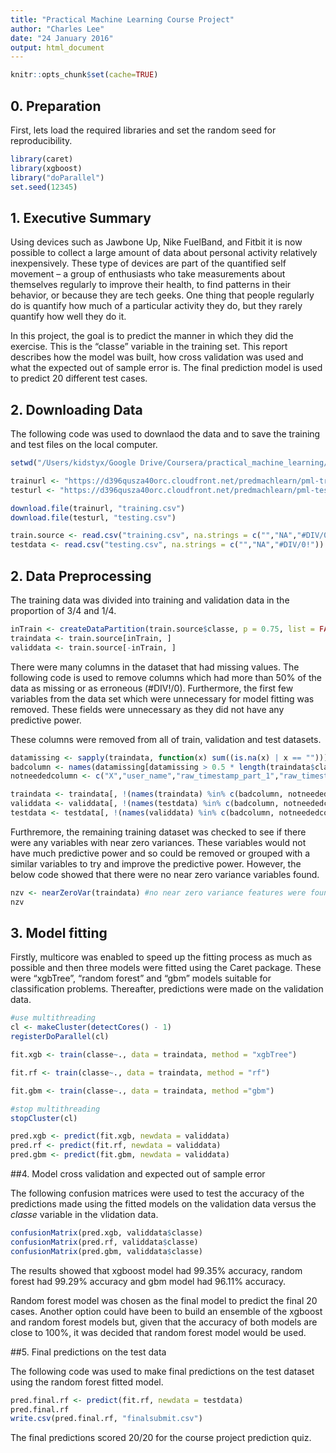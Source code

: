 ```yaml
---
title: "Practical Machine Learning Course Project"
author: "Charles Lee"
date: "24 January 2016"
output: html_document
---
```


```r
knitr::opts_chunk$set(cache=TRUE)
```

## 0. Preparation  

First, lets load the required libraries and set the random seed for reproducibility.  

```r
library(caret)
library(xgboost)
library("doParallel")
set.seed(12345)
```

## 1. Executive Summary  

Using devices such as Jawbone Up, Nike FuelBand, and Fitbit it is now possible to collect a large amount of data about personal activity relatively inexpensively. These type of devices are part of the quantified self movement – a group of enthusiasts who take measurements about themselves regularly to improve their health, to find patterns in their behavior, or because they are tech geeks. One thing that people regularly do is quantify how much of a particular activity they do, but they rarely quantify how well they do it.  

In this project, the goal is to predict the manner in which they did the exercise. This is the "classe" variable in the training set. This report describes how the model was built, how cross validation was used and what the expected out of sample error is. The final prediction model is used to predict 20 different test cases.  

## 2. Downloading Data  

The following code was used to downlaod the data and to save the training and test files on the local computer.  

```r
setwd("/Users/kidstyx/Google Drive/Coursera/practical_machine_learning/project")

trainurl <- "https://d396qusza40orc.cloudfront.net/predmachlearn/pml-training.csv"
testurl <- "https://d396qusza40orc.cloudfront.net/predmachlearn/pml-testing.csv"

download.file(trainurl, "training.csv")
download.file(testurl, "testing.csv")

train.source <- read.csv("training.csv", na.strings = c("","NA","#DIV/0!"))
testdata <- read.csv("testing.csv", na.strings = c("","NA","#DIV/0!"))
```

## 2. Data Preprocessing  

The training data was divided into training and validation data in the proportion of 3/4 and 1/4.  

```r
inTrain <- createDataPartition(train.source$classe, p = 0.75, list = FALSE)
traindata <- train.source[inTrain, ]
validdata <- train.source[-inTrain, ]
```

There were many columns in the dataset that had missing values. The following code is used to remove columns which had more than 50% of the data as missing or as erroneous (#DIV!/0). Furthermore, the first few variables from the data set which were unnecessary for model fitting was removed. These fields were unnecessary as they did not have any predictive power.  

These columns were removed from all of train, validation and test datasets.  

```r
datamissing <- sapply(traindata, function(x) sum((is.na(x) | x == "")))
badcolumn <- names(datamissing[datamissing > 0.5 * length(traindata$classe)])
notneededcolumn <- c("X","user_name","raw_timestamp_part_1","raw_timestamp_part_2","cvtd_timestamp","new_window","num_window")

traindata <- traindata[, !(names(traindata) %in% c(badcolumn, notneededcolumn))]
validdata <- validdata[, !(names(testdata) %in% c(badcolumn, notneededcolumn))]
testdata <- testdata[, !(names(validdata) %in% c(badcolumn, notneededcolumn))]
```

Furthremore, the remaining training dataset was checked to see if there were any variables with near zero variances. These variables would not have much predictive power and so could be removed or grouped with a similar variables to try and improve the predictive power. However, the below code showed that there were no near zero variance variables found.  

```r
nzv <- nearZeroVar(traindata) #no near zero variance features were found.
nzv
```

## 3. Model fitting   

Firstly, multicore was enabled to speed up the fitting process as much as possible and then three models were fitted using the Caret package. These were "xgbTree", "random forest" and "gbm" models suitable for classification problems. Thereafter, predictions were made on the validation data.  

```r
#use multithreading
cl <- makeCluster(detectCores() - 1)
registerDoParallel(cl)

fit.xgb <- train(classe~., data = traindata, method = "xgbTree")

fit.rf <- train(classe~., data = traindata, method = "rf")

fit.gbm <- train(classe~., data = traindata, method ="gbm")

#stop multithreading
stopCluster(cl)

pred.xgb <- predict(fit.xgb, newdata = validdata)
pred.rf <- predict(fit.rf, newdata = validdata)
pred.gbm <- predict(fit.gbm, newdata = validdata)
```

##4. Model cross validation and expected out of sample error  

The following confusion matrices were used to test the accuracy of the predictions made using the fitted models on the validation data versus the *classe* variable in the vlidation data.  

```r
confusionMatrix(pred.xgb, validdata$classe)
confusionMatrix(pred.rf, validdata$classe)
confusionMatrix(pred.gbm, validdata$classe)
```

The results showed that xgboost model had 99.35% accuracy, random forest had 99.29% accuracy and gbm model had 96.11% accuracy.  

Random forest model was chosen as the final model to predict the final 20 cases. Another option could have been to build an ensemble of the xgboost and random forest models but, given that the accuracy of both models are close to 100%, it was decided that random forest model would be used.  

##5. Final predictions on the test data  

The following code was used to make final predictions on the test dataset using the random forest fitted model.  

```r
pred.final.rf <- predict(fit.rf, newdata = testdata)
pred.final.rf
write.csv(pred.final.rf, "finalsubmit.csv")
```

The final predictions scored 20/20 for the course project prediction quiz.  